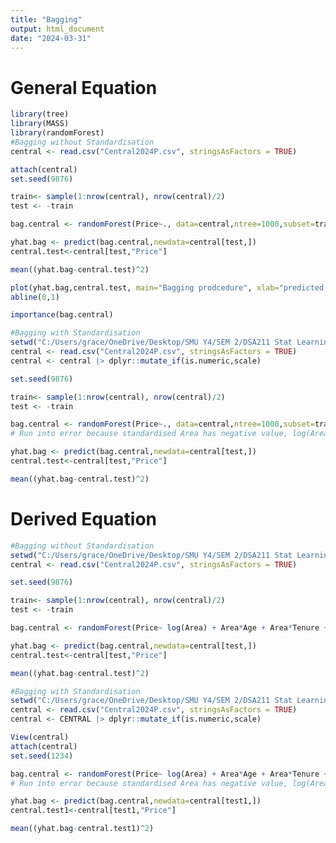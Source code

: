 ```yaml
---
title: "Bagging"
output: html_document
date: "2024-03-31"
---
```

# General Equation
```r

library(tree)  
library(MASS)
library(randomForest)
#Bagging without Standardisation
central <- read.csv("Central2024P.csv", stringsAsFactors = TRUE)

attach(central)
set.seed(9876)

train<- sample(1:nrow(central), nrow(central)/2)
test <- -train

bag.central <- randomForest(Price~., data=central,ntree=1000,subset=train,mtry=5,importance=TRUE)

yhat.bag <- predict(bag.central,newdata=central[test,])
central.test<-central[test,"Price"]

mean((yhat.bag-central.test)^2)

plot(yhat.bag,central.test, main="Bagging prodcedure", xlab="predicted value", ylab="observed value")
abline(0,1)

importance(bag.central)
```

```r
#Bagging with Standardisation
setwd("C:/Users/grace/OneDrive/Desktop/SMU Y4/SEM 2/DSA211 Stat Learning w R/Group Project")
central <- read.csv("Central2024P.csv", stringsAsFactors = TRUE)
central <- central |> dplyr::mutate_if(is.numeric,scale)

set.seed(9876)

train<- sample(1:nrow(central), nrow(central)/2)
test <- -train

bag.central <- randomForest(Price~., data=central,ntree=1000,subset=train,mtry=5,importance=TRUE)
# Run into error because standardised Area has negative value, log(Area) cannot be calculated

yhat.bag <- predict(bag.central,newdata=central[test,])
central.test<-central[test,"Price"]

mean((yhat.bag-central.test)^2)
```
# Derived Equation

```r
#Bagging without Standardisation
setwd("C:/Users/grace/OneDrive/Desktop/SMU Y4/SEM 2/DSA211 Stat Learning w R/Group Project")
central <- read.csv("Central2024P.csv", stringsAsFactors = TRUE)

set.seed(9876)

train<- sample(1:nrow(central), nrow(central)/2)
test <- -train

bag.central <- randomForest(Price~ log(Area) + Area*Age + Area*Tenure + Area*Region, data=central,ntree=1000,subset=train,mtry=5,importance=TRUE)

yhat.bag <- predict(bag.central,newdata=central[test,])
central.test<-central[test,"Price"]

mean((yhat.bag-central.test)^2)
```

```r
#Bagging with Standardisation
setwd("C:/Users/grace/OneDrive/Desktop/SMU Y4/SEM 2/DSA211 Stat Learning w R/Group Project")
central <- read.csv("Central2024P.csv", stringsAsFactors = TRUE)
central <- CENTRAL |> dplyr::mutate_if(is.numeric,scale)

View(central)
attach(central)
set.seed(1234)

bag.central <- randomForest(Price~ log(Area) + Area*Age + Area*Tenure + Area*Region, data=central,ntree=1000,subset=train,mtry=5,importance=TRUE)
# Run into error because standardised Area has negative value, log(Area) cannot be calculated

yhat.bag <- predict(bag.central,newdata=central[test1,])
central.test1<-central[test1,"Price"]

mean((yhat.bag-central.test1)^2)
```